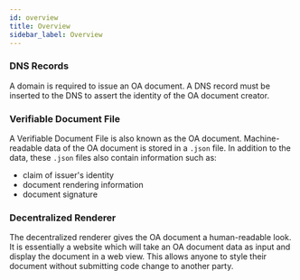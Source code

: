 ```yaml
---
id: overview
title: Overview
sidebar_label: Overview
---
```



<Flow />

### DNS Records

A domain is required to issue an OA document. A DNS record must be inserted to the DNS to assert the identity of the OA document creator.

### Verifiable Document File

A Verifiable Document File is also known as the OA document. Machine-readable data of the OA document is stored in a `.json` file. In addition to the data, these `.json` files also contain information such as:

- claim of issuer's identity
- document rendering information
- document signature

### Decentralized Renderer

The decentralized renderer gives the OA document a human-readable look. It is essentially a website which will take an OA document data as input and display the document in a web view. This allows anyone to style their document without submitting code change to another party.
